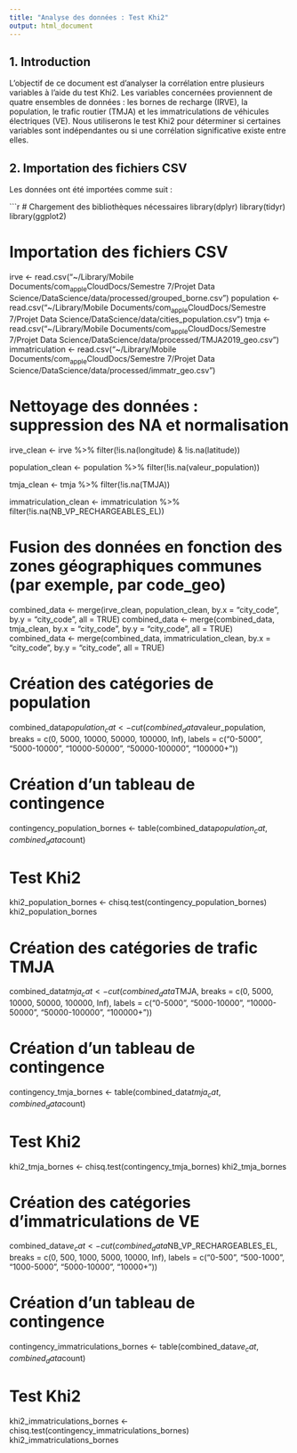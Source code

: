 ```yaml
---
title: "Analyse des données : Test Khi2"
output: html_document
---
```


## 1. Introduction

L'objectif de ce document est d'analyser la corrélation entre plusieurs variables à l'aide du test Khi2. Les variables concernées proviennent de quatre ensembles de données : les bornes de recharge (IRVE), la population, le trafic routier (TMJA) et les immatriculations de véhicules électriques (VE). Nous utiliserons le test Khi2 pour déterminer si certaines variables sont indépendantes ou si une corrélation significative existe entre elles.

## 2. Importation des fichiers CSV

Les données ont été importées comme suit :

```r
# Chargement des bibliothèques nécessaires
library(dplyr)
library(tidyr)
library(ggplot2)

# Importation des fichiers CSV
irve <- read.csv("~/Library/Mobile Documents/com~apple~CloudDocs/Semestre 7/Projet Data Science/DataScience/data/processed/grouped_borne.csv")
population <- read.csv("~/Library/Mobile Documents/com~apple~CloudDocs/Semestre 7/Projet Data Science/DataScience/data/cities_population.csv")
tmja <- read.csv("~/Library/Mobile Documents/com~apple~CloudDocs/Semestre 7/Projet Data Science/DataScience/data/processed/TMJA2019_geo.csv")
immatriculation <- read.csv("~/Library/Mobile Documents/com~apple~CloudDocs/Semestre 7/Projet Data Science/DataScience/data/processed/immatr_geo.csv")

# Nettoyage des données : suppression des NA et normalisation
irve_clean <- irve %>%
  filter(!is.na(longitude) & !is.na(latitude))

population_clean <- population %>%
  filter(!is.na(valeur_population))

tmja_clean <- tmja %>%
  filter(!is.na(TMJA))

immatriculation_clean <- immatriculation %>%
  filter(!is.na(NB_VP_RECHARGEABLES_EL))

# Fusion des données en fonction des zones géographiques communes (par exemple, par code_geo)
combined_data <- merge(irve_clean, population_clean, by.x = "city_code", by.y = "city_code", all = TRUE)
combined_data <- merge(combined_data, tmja_clean, by.x = "city_code", by.y = "city_code", all = TRUE)
combined_data <- merge(combined_data, immatriculation_clean, by.x = "city_code", by.y = "city_code", all = TRUE)

# Création des catégories de population
combined_data$population_cat <- cut(combined_data$valeur_population, 
                                    breaks = c(0, 5000, 10000, 50000, 100000, Inf), 
                                    labels = c("0-5000", "5000-10000", "10000-50000", "50000-100000", "100000+"))

# Création d'un tableau de contingence
contingency_population_bornes <- table(combined_data$population_cat, combined_data$count)

# Test Khi2
khi2_population_bornes <- chisq.test(contingency_population_bornes)
khi2_population_bornes

# Création des catégories de trafic TMJA
combined_data$tmja_cat <- cut(combined_data$TMJA, 
                              breaks = c(0, 5000, 10000, 50000, 100000, Inf), 
                              labels = c("0-5000", "5000-10000", "10000-50000", "50000-100000", "100000+"))

# Création d'un tableau de contingence
contingency_tmja_bornes <- table(combined_data$tmja_cat, combined_data$count)

# Test Khi2
khi2_tmja_bornes <- chisq.test(contingency_tmja_bornes)
khi2_tmja_bornes

# Création des catégories d'immatriculations de VE
combined_data$ve_cat <- cut(combined_data$NB_VP_RECHARGEABLES_EL, 
                            breaks = c(0, 500, 1000, 5000, 10000, Inf), 
                            labels = c("0-500", "500-1000", "1000-5000", "5000-10000", "10000+"))

# Création d'un tableau de contingence
contingency_immatriculations_bornes <- table(combined_data$ve_cat, combined_data$count)

# Test Khi2
khi2_immatriculations_bornes <- chisq.test(contingency_immatriculations_bornes)
khi2_immatriculations_bornes
